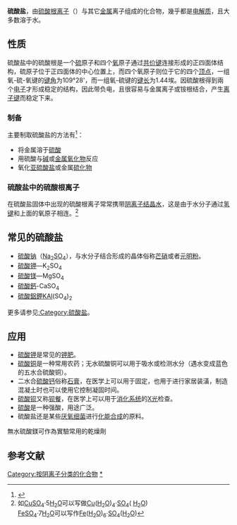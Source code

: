 {{Chembox
|   ImageFile = Sulfate-ion-2D-dimensions.png
|   ImageSize = 150px
|   ImageName = 硫酸根离子的结构
|   ImageFile1 = Sulfate-3D-vdW.png
|   ImageSize1 = 120px
|   ImageName1 = 硫酸根离子（SO<sub>4</sub><sup>2−</sup>）的空间填充模型
| IUPACName = sulfate 
| Section1 = {{Chembox Identifiers
| CASNo = 14808-79-8
| CASNo_Ref =  <ref>{{cite web|url=http://www.commonchemistry.org/ChemicalDetail.aspx?ref=14808-79-8|title=Common Chemistry - Substance Details - 14808-79-8 : Sulfate|website=www.commonchemistry.org|accessdate=2018-06-24|archive-date=2018-06-25|archive-url=https://web.archive.org/web/20180625050116/http://www.commonchemistry.org/ChemicalDetail.aspx?ref=14808-79-8|dead-url=no}}</ref>
|  EINECS  =  233-334-2
|  PubChem  =  1117
|  ChemSpiderID  =  1085
|  SMILES  =  [O-]S(=O)(=O)[O-]
|  InChI  =  1/H2O4S/c1-5(2,3)4/h(H2,1,2,3,4)/p-2
|  InChIKey  =  QAOWNCQODCNURD-NUQVWONBAM
|  StdInChI  =  1S/H2O4S/c1-5(2,3)4/h(H2,1,2,3,4)/p-2
|  StdInChIKey  =  QAOWNCQODCNURD-UHFFFAOYSA-L
|  ChEBI  =  16189 
}}
| Section2 = {{Chembox Properties
| Formula = SO<sub>4</sub><sup>2−</sup>
| pKb = }}
| Section3 = {{Chembox Structure
| Coordination = [[四面体|四面体]]}}
| Section8 = {{Chembox Related
| OtherCpds =[[硫酸酯|硫酸酯]]、[[磺酸酯|磺酸酯]] }}
}}

'''硫酸盐'''，由[[硫酸根离子|硫酸根离子]]（{{chem|SO|4|2-}}）与其它[[金属|金属]]离子组成的化合物，幾乎都是[[电解质|电解质]]，且大多数溶于水。

== 性质 ==
硫酸盐中的硫酸根是一个[[硫|硫]]原子和四个[[氧|氧]]原子通过[[共价键|共价键]]连接形成的正四面体结构，硫原子位于正四面体的中心位置上，而四个氧原子则位于它的四个[[頂點_(分子構型)|顶点]]，一组氧-硫-氧键的[[键角|键角]]为109°28'，而一组氧-硫键的[[键长|键长]]为1.44埃。因硫酸根得到兩个[[电子|电子]]才形成稳定的结构，因此带负电，且很容易与金属离子或铵根结合，产生[[离子键|离子键]]而稳定下来。

=== 制备 ===
主要制取硫酸盐的方法有<ref name = greenwood>{{Greenwood&Earnshaw}}</ref>：
* 将金属溶于[[硫酸|硫酸]]
* 用硫酸与[[碱|碱]]或[[金属氧化物|金属氧化物]]反应
* 氧化[[亚硫酸盐|亚硫酸盐]]或金属[[硫化物|硫化物]]

=== 硫酸盐中的硫酸根离子 ===
在硫酸盐固体中出现的硫酸根离子常常携带[[阴离子|阴离子]][[结晶水|结晶水]]，这是由于水分子通过[[氢键|氢键]]和上面的氧原子相连。<ref>如[[铜|Cu]][[硫酸根|SO<sub>4</sub>]]·5[[氢|H]]<sub>2</sub>[[氧|O]]可以写做[[铜|Cu]]([[氢|H]]<sub>2</sub>[[氧|O]])<sub>4</sub>·[[硫酸根|SO<sub>4</sub>]](
[[氢|H]]<sub>2</sub>[[氧|O]])<br />[[铁|Fe]][[硫酸根|SO<sub>4</sub>]]·7[[氢|H]]<sub>2</sub>[[氧|O]]可以写作[[铁|Fe]]([[氢|H]]<sub>2</sub>[[氧|O]])<sub>6</sub>·[[硫酸根|SO<sub>4</sub>]]([[氢|H]]<sub>2</sub>[[氧|O]])</ref>

== 常见的硫酸盐 ==
* [[硫酸钠|硫酸钠]]（[[钠|Na]]<sub>2</sub>[[硫|S]][[氧|O]]<sub>4</sub>），与水分子结合形成的晶体俗称[[芒硝|芒硝]]或者[[元明粉|元明粉]]。
* [[硫酸钾|硫酸钾]]—K<sub>2</sub>SO<sub>4</sub>
* [[硫酸镁|硫酸镁]]—MgSO<sub>4</sub>
* [[硫酸鈣|硫酸鈣]]-CaSO<sub>4</sub>
* [[硫酸鋁鉀|硫酸鋁鉀]]KAl(SO<sub>4</sub>)<sub>2</sub>
更多请参见[[:Category:硫酸盐|:Category:硫酸盐]]。

== 应用 ==
* [[硫酸钾|硫酸钾]]是常见的[[钾肥|钾肥]]。
* [[硫酸铜|硫酸铜]]是一种常用农药；无水硫酸铜可以用于吸水或检测水分（遇水变成蓝色的五水合硫酸铜）。
* 二水合[[硫酸钙|硫酸钙]]俗称[[石膏|石膏]]，在医学上可以用于固定，也用于进行家居装潢，制造混凝土时也可以使用它控制凝固时间。
* [[硫酸钡|硫酸钡]]又称[[钡餐|钡餐]]，在医学上可以用于[[消化系统|消化系统]]的[[X光|X光]]检查。
* [[硫酸|硫酸]]是一种强酸，用途广泛。
* 硫酸盐还是某些[[厌氧细菌|厌氧细菌]]进行[[化能合成|化能合成]]的原料。
無水硫酸鎂可作為實驗常用的乾燥劑

== 参考文献 ==
{{reflist}}

{{硫酸盐}}
{{元素化合物专题}}

{{Authority control}}
[[Category:按阴离子分类的化合物|Category:按阴离子分类的化合物]]
[[Category:硫酸盐|*]]
